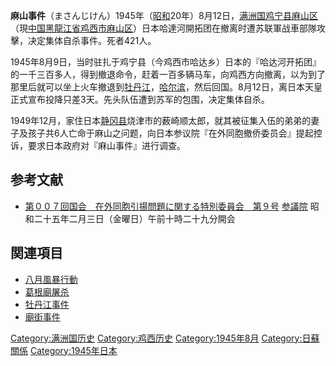 '''麻山事件'''（まさんじけん）1945年（[[昭和|昭和]]20年）8月12日，[[满洲国|满洲国]][[鸡宁县|鸡宁县]][[麻山区|麻山区]]（現[[中华人民共和国|中国]][[黑龍江省|黑龍江省]][[鸡西市|鸡西市]][[麻山区|麻山区]]）日本哈達河開拓团在撤离时遭苏联軍战車部隊攻擊，决定集体自杀事件。死者421人。

1945年8月9日，当时驻扎于鸡宁县（今鸡西市哈达乡）日本的『哈达河开拓团』的一千三百多人，得到撤退命令，赶着一百多辆马车，向鸡西方向撤离，以为到了那里后就可以坐上火车撤退到[[牡丹江|牡丹江]]，[[哈尔滨|哈尔滨]]，然后回国。8月12日，离日本天皇正式宣布投降只差3天。先头队伍遭到苏军的包围，决定集体自杀。

1949年12月，家住日本[[静冈县|静冈县]]烧津市的薮崎顺太郎，就其被征集入伍的弟弟的妻子及孩子共6人亡命于麻山之问题，向日本参议院『在外同胞撤侨委员会』提起控诉，要求日本政府对『麻山事件』进行调查。

== 参考文献 ==
*[https://web.archive.org/web/20121106032532/http://kokkai.ndl.go.jp/SENTAKU/sangiin/007/1196/00702031196009c.html 第００７回国会　在外同胞引揚問題に関する特別委員会　第９号] [[参議院|参議院]] 昭和二十五年二月三日（金曜日）午前十時二十九分開会

== 関連項目 ==
*[[八月風暴行動|八月風暴行動]]
*[[葛根廟屠杀|葛根廟屠杀]]
*[[牡丹江事件|牡丹江事件]]
*[[廟街事件|廟街事件]]

[[Category:满洲国历史|Category:满洲国历史]]

[[Category:鸡西历史|Category:鸡西历史]]
[[Category:1945年8月|Category:1945年8月]]
[[Category:日蘇關係|Category:日蘇關係]]
[[Category:1945年日本|Category:1945年日本]]
{{Japanese-history-stub}}